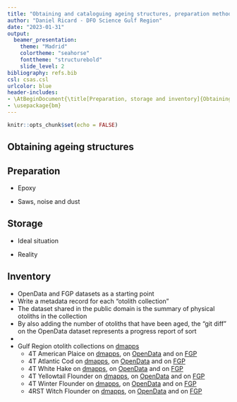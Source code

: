 ```yaml
---
title: "Obtaining and cataloguing ageing structures, preparation methods, storage and inventory"
author: "Daniel Ricard - DFO Science Gulf Region"
date: "2023-01-31"
output: 
  beamer_presentation:
    theme: "Madrid"
    colortheme: "seahorse"
    fonttheme: "structurebold"
    slide_level: 2
bibliography: refs.bib
csl: csas.csl
urlcolor: blue
header-includes:
- \AtBeginDocument{\title[Preparation, storage and inventory]{Obtaining and cataloguing ageing structures, preparation methods, storage and inventory}}
- \usepackage{bm}
---
```


```r
knitr::opts_chunk$set(echo = FALSE)
```

## Obtaining ageing structures



## Preparation

- Epoxy

- Saws, noise and dust


## Storage

- Ideal situation

- Reality


## Inventory

- OpenData and FGP datasets as a starting point
- Write a metadata record for each "otolith collection"
- The dataset shared in the public domain is the summary of physical otoliths in the collection
- By also adding the number of otoliths that have been aged, the "git diff" on the OpenData dataset represents a progress report of sort
-

- Gulf Region otolith collections on [dmapps](http://dmapps/en/inventory/resources/8cc8a924-1dbf-11ea-9bf1-1860247f53e3/)
  - 4T American Plaice on [dmapps](http://dmapps/en/inventory/resources/c1c739ee-a0ae-0e14-9c11-8568b75169b9/), on [OpenData]() and on [FGP]()
  - 4T Atlantic Cod on [dmapps](http://dmapps/en/inventory/resources/1d41c12a-4d33-8992-e651-d76e481c7862/), on [OpenData]() and on [FGP]()
  - 4T White Hake on [dmapps](http://dmapps/en/inventory/resources/b3356b27-c9c4-198a-592e-6c271bd4680a/), on [OpenData]() and on [FGP]()
  - 4T Yellowtail Flounder on [dmapps](http://dmapps/en/inventory/resources/98913402-688c-1615-9895-ec96b214be5a/), on [OpenData]() and on [FGP]()
  - 4T Winter Flounder on [dmapps](http://dmapps/en/inventory/resources/bb3143f3-ae44-cb62-924d-a78304e1d1b4/), on [OpenData]() and on [FGP]()
  - 4RST Witch Flounder on [dmapps](http://dmapps/en/inventory/resources/f1c1efaa-33fa-d224-05e4-bc1cc329197e/), on [OpenData]() and on [FGP]()
